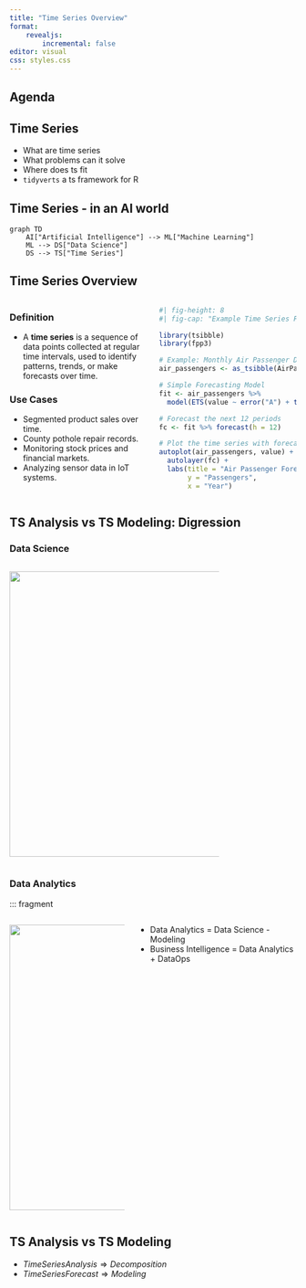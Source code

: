 ```yaml
---
title: "Time Series Overview"
format: 
    revealjs:
        incremental: false
editor: visual
css: styles.css
---
```


## Agenda

## Time Series

-   What are time series
-   What problems can it solve
-   Where does ts fit
-   `tidyverts` a ts framework for R

## Time Series - in an AI world

```mermaid
graph TD
    AI["Artificial Intelligence"] --> ML["Machine Learning"]
    ML --> DS["Data Science"]
    DS --> TS["Time Series"]
```

## Time Series Overview

::::: columns
::: {.column width="50%"}
### Definition

-   A **time series** is a sequence of data points collected at regular time intervals, used to identify patterns, trends, or make forecasts over time.

### Use Cases

-   Segmented product sales over time.
-   County pothole repair records.
-   Monitoring stock prices and financial markets.
-   Analyzing sensor data in IoT systems.
:::

::: {.column width="50%"}
```r
#| fig-height: 8
#| fig-cap: "Example Time Series Forecast"

library(tsibble)
library(fpp3)

# Example: Monthly Air Passenger Data
air_passengers <- as_tsibble(AirPassengers)

# Simple Forecasting Model
fit <- air_passengers %>%
  model(ETS(value ~ error("A") + trend("A") + season("A")))

# Forecast the next 12 periods
fc <- fit %>% forecast(h = 12)

# Plot the time series with forecast
autoplot(air_passengers, value) +
  autolayer(fc) +
  labs(title = "Air Passenger Forecast",
       y = "Passengers",
       x = "Year")
```
:::
:::::

## TS Analysis vs TS Modeling: Digression

### Data Science


::: columns
:::: {.column width="50%"}

![](images/r4ds-workflow.png){width="500"}

::::
:::: column
::::
:::

### Data Analytics

::: fragment

::: columns
:::: {.column width="50%"}

![](images/r4ds-workflow-bi.png){width="500"}
::::
:::: column

-   Data Analytics = Data Science - Modeling
-   Business Intelligence = Data Analytics + DataOps

::::
:::

## TS Analysis vs TS Modeling

-   $Time Series Analysis \Rightarrow Decomposition$
-   $Time Series Forecast \Rightarrow Modeling$






